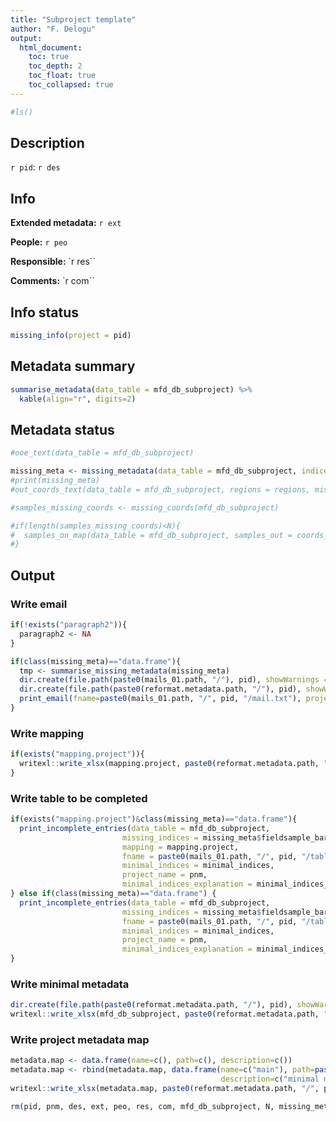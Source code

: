 ```yaml
---
title: "Subproject template"
author: "F. Delogu"
output: 
  html_document:
    toc: true
    toc_depth: 2
    toc_float: true
    toc_collapsed: true
---
```


```r
#ls()
```

## Description

`r pid`: `r des`

## Info
**Extended metadata:** `r ext`

**People:** `r peo`

**Responsible:** `r res``

**Comments:** `r com``

## Info status 

```r
missing_info(project = pid)
```

## Metadata summary

```r
summarise_metadata(data_table = mfd_db_subproject) %>%
  kable(align="r", digits=2)
```

## Metadata status
```r
#ooe_text(data_table = mfd_db_subproject)
```

```r
missing_meta <- missing_metadata(data_table = mfd_db_subproject, indices = minimal_indices)
#print(missing_meta)
#out_coords_text(data_table = mfd_db_subproject, regions = regions, missing_meta = missing_meta)
```

```r
#samples_missing_coords <- missing_coords(mfd_db_subproject)

#if(length(samples_missing_coords)<N){
#  samples_on_map(data_table = mfd_db_subproject, samples_out = coords_out(regions_map = regions, data_table = mfd_db_subproject))
#}
```

## Output

### Write email
```r
if(!exists("paragraph2")){
  paragraph2 <- NA
}

if(class(missing_meta)=="data.frame"){
  tmp <- summarise_missing_metadata(missing_meta) 
  dir.create(file.path(paste0(mails_01.path, "/"), pid), showWarnings = FALSE)
  dir.create(file.path(paste0(reformat.metadata.path, "/"), pid), showWarnings = FALSE)
  print_email(fname=paste0(mails_01.path, "/", pid, "/mail.txt"), project_name = pnm, receivers = peo, requested_indices = minimal_indices, paragraph2 = paragraph2)
}
```

### Write mapping
```r
if(exists("mapping.project")){
  writexl::write_xlsx(mapping.project, paste0(reformat.metadata.path, "/", pid, "/", pid, "_mapping.xlsx"))
}
```

### Write table to be completed
```r
if(exists("mapping.project")&class(missing_meta)=="data.frame"){
  print_incomplete_entries(data_table = mfd_db_subproject,
                         missing_indices = missing_meta$fieldsample_barcode,
                         mapping = mapping.project,
                         fname = paste0(mails_01.path, "/", pid, "/table_to_fill.xlsx"),
                         minimal_indices = minimal_indices,
                         project_name = pnm,
                         minimal_indices_explanation = minimal_indices_explanation)
} else if(class(missing_meta)=="data.frame") {
  print_incomplete_entries(data_table = mfd_db_subproject,
                         missing_indices = missing_meta$fieldsample_barcode,
                         fname = paste0(mails_01.path, "/", pid, "/table_to_fill.xlsx"),
                         minimal_indices = minimal_indices,
                         project_name = pnm,
                         minimal_indices_explanation = minimal_indices_explanation)
}
```

### Write minimal metadata
```r
dir.create(file.path(paste0(reformat.metadata.path, "/"), pid), showWarnings = FALSE)
writexl::write_xlsx(mfd_db_subproject, paste0(reformat.metadata.path, "/", pid, "/", pid, "_minimal_metadata.xlsx"))
```

### Write project metadata map
```r
metadata.map <- data.frame(name=c(), path=c(), description=c())
metadata.map <- rbind(metadata.map, data.frame(name=c("main"), path=paste0(pid, "/", pid, "_minimal_metadata.xlsx"),
                                               description=c("minimal metadata")))
writexl::write_xlsx(metadata.map, paste0(reformat.metadata.path, "/", pid, "/", pid, "_metadata_summary.xlsx"))

rm(pid, pnm, des, ext, peo, res, com, mfd_db_subproject, N, missing_meta, samples_missing_coords, mapping.project, paragraph2)
```
